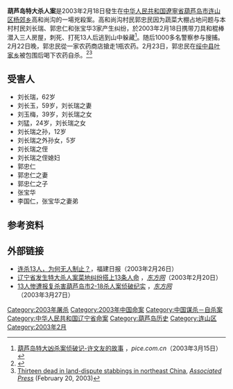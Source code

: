 {{Orphan|time=2020-08-17T05:17:17+00:00}}
{{Infobox criminal|name=郭忠民|image=Guo Zhongmin.JPG|birthname=郭忠民|birth_date=1966年6月24日|birth_place=[[中华人民共和国|中华人民共和国]]|death_date={{deathdateandage|2003|02|23|1966|06|24}}|death_place=[[中华人民共和国|中华人民共和国]]|cause=自杀|date=2003年2月18日|time=15:00 - 16:30|locations=[[辽宁|辽宁]][[葫芦岛|葫芦岛]][[杨郊乡|杨郊乡]]|fatalities=13|weapons=刀、棒}} 
'''葫芦岛特大杀人案'''是2003年2月18日發生在[[中华人民共和国|中华人民共和国]][[遼寧省|遼寧省]][[葫芦岛市|葫芦岛市]][[连山区|连山区]][[杨郊乡|杨郊乡]]高和尚沟的一場兇殺案。高和尚沟村民郭忠民因为蔬菜大棚占地问题与本村村民刘长瑞、郭忠仁和张宝华3家产生纠纷，於2003年2月18日携带刀具和棍棒潜入三人房屋，刺死、打死13人后逃到山中躲藏<ref>[http://www.police.com.cn/Article/xinwen/jcgs/200503/963.html 葫芦岛特大凶杀案侦破记-许文友的故事] {{Wayback|url=http://www.police.com.cn/Article/xinwen/jcgs/200503/963.html |date=20151031210631 }}，''pice.com.cn''（2003年3月15日）</ref>。随后1000多名警察参与搜捕。2月22日晚，郭忠民從一家农药商店搶走1瓶农药。2月23日，郭忠民在[[绥中县|绥中县]][[叶家乡|叶家乡]]被包围后喝下农药自杀。<ref>{{cite news |title=辽宁葫芦岛13人惨死案告破 杀人恶魔服农药自杀 |url=http://news.sina.com.cn/c/2003-02-25/0250921395.shtml |publisher=辽沈晚报 |accessdate=2020-08-17 |archive-date=2005-03-24 |archive-url=https://web.archive.org/web/20050324183627/http://news.sina.com.cn/c/2003-02-25/0250921395.shtml |dead-url=no }}</ref><ref>[https://web.archive.org/web/20110608002307/http://www.highbeam.com/doc/1P1-71884392.html Thirteen dead in land-dispute stabbings in northeast China], ''[[Associated_Press|Associated Press]]'' (February 20, 2003)</ref> 

== 受害人 ==

* 刘长瑞，62岁 
* 刘长玉，59岁，刘长瑞之妻 
* 刘玉梅，39岁，刘长瑞之女 
* 刘猛，24岁，刘长瑞之女 
* 刘长瑞之孙，12岁 
* 刘长瑞之外孙女，5岁 
* 刘长瑞之侄 
* 刘长瑞之侄媳妇 
* 郭忠仁 
* 郭忠仁之妻 
* 郭忠仁之子 
* 张宝华 
* 李国仁，张宝华之妻弟

== 参考资料 ==
{{reflist}}

== 外部链接 ==

* [https://web.archive.org/web/20121215041938/http://www.fjdaily.com/gb/content/2003-02/26/content_372986.htm 连杀13人，为何无人制止？]，福建日报（2003年2月26日） 
* [http://www.eastday.com/epublish/big5/paper148/20030220/class014800003/hwz887945.htm 辽宁省发生特大杀人案菜地纠纷搭上13条人命] {{Wayback|url=http://www.eastday.com/epublish/big5/paper148/20030220/class014800003/hwz887945.htm |date=20160304025447 }}，''[[东方网|东方网]]''（2003年2月20日） 
* [http://news.eastday.com/epublish/gb/paper148/20030327/class014800012/hwz913223.htm 13人惨遭报复杀害葫芦岛市2-18杀人案侦破纪实] {{Wayback|url=http://news.eastday.com/epublish/gb/paper148/20030327/class014800012/hwz913223.htm |date=20160303234643 }}，''[[东方网|东方网]]''（2003年3月27日） 

[[Category:2003年屠杀|Category:2003年屠杀]]
[[Category:2003年中国命案|Category:2003年中国命案]]
[[Category:中国谋杀－自杀案|Category:中国谋杀－自杀案]]
[[Category:中华人民共和国辽宁省命案|Category:中华人民共和国辽宁省命案]]
[[Category:葫芦岛历史|Category:葫芦岛历史]]
[[Category:连山区|Category:连山区]]
[[Category:2003年2月|Category:2003年2月]]